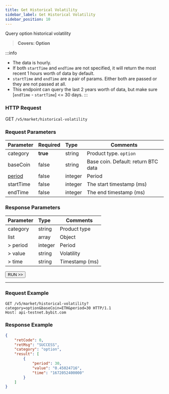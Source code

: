 ```yaml
---
title: Get Historical Volatility
sidebar_label: Get Historical Volatility
sidebar_position: 10
---
```



Query option historical volatility
> **Covers: Option**

:::info
* The data is hourly.
* If both `startTime` and `endTime` are not specified, it will return the most recent 1 hours worth of data by default.
* `startTime` and `endTime` are a pair of params. Either both are passed or they are not passed at all.
* This endpoint can query the last 2 years worth of data, but make sure [`endTime` - `startTime`] <= 30 days.
:::

### HTTP Request
GET `/v5/market/historical-volatility`

### Request Parameters
| Parameter | Required | Type | Comments|
|:----- |:-------|:-----|------ |
|category |**true** |string |Product type. `option` |
|baseCoin |false |string |Base coin. Default: return BTC data|
|[period](../enum#period) |false |integer |Period|
|startTime |false |integer |The start timestamp (ms) |
|endTime |false |integer |The end timestamp (ms) |

### Response Parameters
| Parameter | Type | Comments|
|:----- |:-----|----- |
|category |string |Product type |
|list |array |Object |
|> period |integer |Period |
|> value |string |Volatility |
|> time |string |Timestamp (ms) |

<a href="/api-explorer/v5/market/iv"><Button>RUN >></Button></a>

---

### Request Example

```http
GET /v5/market/historical-volatility?category=option&baseCoin=ETH&period=30 HTTP/1.1
Host: api-testnet.bybit.com
```

### Response Example

```json
{
    "retCode": 0,
    "retMsg": "SUCCESS",
    "category": "option",
    "result": [
        {
            "period": 30,
            "value": "0.45024716",
            "time": "1672052400000"
        }
    ]
}
```
